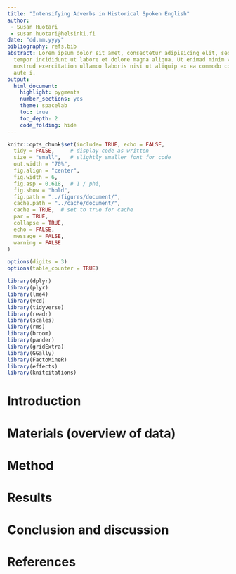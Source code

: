 ```yaml
---
title: "Intensifying Adverbs in Historical Spoken English"
author: 
 - Susan Huotari
 - susan.huotari@helsinki.fi
date: "dd.mm.yyyy"
bibliography: refs.bib
abstract: Lorem ipsum dolor sit amet, consectetur adipisicing elit, sed do eiusmod
  tempor incididunt ut labore et dolore magna aliqua. Ut enimad minim veniam, quis
  nostrud exercitation ullamco laboris nisi ut aliquip ex ea commodo consequat. Duis
  aute i.  
output:
  html_document:
    highlight: pygments
    number_sections: yes
    theme: spacelab
    toc: true
    toc_depth: 2
    code_folding: hide
---
```

```r
knitr::opts_chunk$set(include= TRUE, echo = FALSE,
  tidy = FALSE,     # display code as written
  size = "small",   # slightly smaller font for code
  out.width = "70%",
  fig.align = "center",
  fig.width = 6,
  fig.asp = 0.618,  # 1 / phi,
  fig.show = "hold", 
  fig.path = "../figures/document/",
  cache.path = "../cache/document/",
  cache = TRUE,  # set to true for cache
  par = TRUE,
  collapse = TRUE,
  echo = FALSE,
  message = FALSE,
  warning = FALSE
)

options(digits = 3)
options(table_counter = TRUE)
```

```r
library(dplyr)
library(plyr)
library(lme4)
library(vcd)
library(tidyverse)
library(readr)
library(scales)
library(rms)
library(broom)
library(pander)
library(gridExtra)
library(GGally)
library(FactoMineR)
library(effects)
library(knitcitations)
```

# Introduction

# Materials (overview of data)

# Method

# Results

# Conclusion and discussion

# References